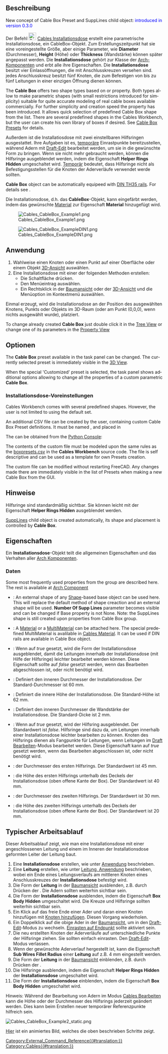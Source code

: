 <languages/>

{{Docnav/de
|[[Cables_CableConduit/de|Leitungsführung]]
|[[Cables_CableConnector/de|Leitungsverbindung]]
|[[Cables_Workbench/de|Cables]]
|IconL=Cables_CableConduit.svg
|IconR=Cables_CableConnector.svg
|IconC=Cables_workbench_icon.svg
}}

{{GuiCommand/de
|Name=Cables CableBox
|Name/de=Cables Installationsdose
|MenuLocation= Leitungen → Installationsdose erstellen
|Workbenches=[[Cables_Workbench/de|Cables]]
|Shortcut={{KEY|C}} {{KEY|X}}
|Version=0.1.0
|SeeAlso=[[Cables_Cable/de|Cables Leitungen]], [[Cables_CableConnector/de|Cables Leitungsverbindung]], [[Cables_SuppLines/de|Cables Unterstützungslinie]]
}}

<span id="Description"></span>
==Beschreibung==

<div lang="en" dir="ltr" class="mw-content-ltr">
New concept of Cable Box Preset and SuppLines child object: <span style="color:blue;">introduced in version 0.3.0</span>
</div>

<div class="mw-translate-fuzzy">
Der Befehl [[Image:Cables_CableBox.svg|24px]] [[Cables_CableBox/de|Cables Installationsdose]] erstellt eine parametrische Installationsdose, ein CableBox-Objekt. Zum Erstellungszeitpunkt hat sie eine voreingestellte Größe, aber einige Parameter, wie '''Diameter''' (Durchmesser), '''Height''' (Höhe) oder '''Thickness''' (Wandstärke) können später angepasst werden. Die '''Installationsdose''' gehört zur Klasse der [[Arch_Component/de|Arch-Komponenten]] und erbt alle ihre Eigenschaften. Die '''Installationsdose''' besitzt vier Einlassöffnungen, die mit Anschlusskreuzen versehen sind. jedes Anschlusskreuz besitzt fünf Knoten, die zum Befestigen von bis zu fünf Leitungen in einer einzigen Öffnung dienen können.
</div>

<div lang="en" dir="ltr" class="mw-content-ltr">
The '''Cable Box''' offers two shape types based on {{Value|Circle}} or {{Value|Rectangle}} [[#Data|{{PropertyData|Profile Type}}]] property. Both types allow to make parametric shapes (with small restrictions introduced for simplicity) suitable for quite accurate modeling of real cable boxes available commercially. For further simplicity and creation speed the [[#Data|{{PropertyData|Preset}}]] property has been introduced. It allows quick selection of predefined Cable Box shape from the list. There are several predefined shapes in the Cables Workbench, but the user can create his own library of boxes if desired. See [[#Cable Box Presets|Cable Box Presets]] for details.
</div>

<div class="mw-translate-fuzzy">
Außerdem ist die Installatiosdose mit zwei einstellbaren Hilfsringen ausgestattet. Ihre Aufgaben ist es, <u>temporäre</u> Einrastpunkte bereitzustellen, während Adern mit [[Draft_Edit/de|Draft-Edit]] bearbeitet werden, um sie in die gewünschte Form zu bringen. Wenn sie nicht mehr gebraucht werden, können die Hilfsringe ausgeblendet werden, indem die Eigenschaft '''Helper Rings Hidden''' umgeschaltet wird. <u>Temporär</u> bedeutet, dass Hilfsringe nicht als Befestigungsstellen für die Knoten der Aderverläufe verwendet werde sollten.
</div>

<div lang="en" dir="ltr" class="mw-content-ltr">
'''Cable Box''' object can be automatically equipeed with [https://en.wikipedia.org/wiki/DIN_rail DIN TH35 rails]. For details see [[#Data|{{PropertyData|Din Rails}}]].
</div>

<div class="mw-translate-fuzzy">
Die Installationsdose, d.h. das '''CableBox'''-Objekt, kann eingefärbt werden, indem das gewünschte [[Arch_SetMaterial/de|Material]] zur Eigenschaft '''Material''' hinzugefügt wird.
</div>

[[File:Cables_CableBox_Example1.png]]
<div class="mw-translate-fuzzy">
{{Caption|Beispiel der Standard-Installationsdose:<br/>Dort sind sichtbare Hilfskreuze innerhalb der Löcher und Hilfsringe innerhalb der Installationsdose angebracht.}}
</div>

[[File:Cables_CableBox_ExampleDIN1.png]]
<div lang="en" dir="ltr" class="mw-content-ltr">
{{Caption|Example of Cable Box with DIN rail. Helper rings are hidden here.}}
</div>

<span id="Usage"></span>
==Anwendung==

<div class="mw-translate-fuzzy">
# Wahlweise einen Knoten oder einen Punkt auf einer Oberfläche oder einem Objekt [[3D_View/de|3D-Ansicht]] auswählen.
# Eine Installationsdose mit einer der folgenden Methoden erstellen:
#* Die Schaltfläche {{Button|[[Image:Cables_CableBox.svg|16px]] [[Cables_CableBox/de|Cable Box]]}} drücken.
#* Den Menüeintrag {{MenuCommand|Cables → [[Image:Cables_CableBox.svg|16px]] Cable Box}} auswählen.
#* Ein Rechtsklick in der [[Tree_View/de|Baumansicht]] oder der [[3D_View/de|3D-Ansicht]] und die Menüoption {{MenuCommand|Cables → [[Image:Cables_CableBox.svg|16px]] Cable Box}} im Kontextmenü auswählen.
</div>

Einmal erzeugt, wird die Installationsdose an der Position des ausgewählten Knotens, Punkts oder Objekts im 3D-Raum (oder am Punkt (0,0,0), wenn nichts ausgewählt wurde), platziert.

<div lang="en" dir="ltr" class="mw-content-ltr">
To change already created '''Cable Box''' just double click it in the [[Tree_View|Tree View]] or change one of its parameters in the [[Property_View|Property View]]
</div>

<span id="Options"></span>
==Optionen==

<div lang="en" dir="ltr" class="mw-content-ltr">
The '''Cable Box''' preset available in the task panel can be changed. The currently selected preset is immediately visible in the [[3D_View|3D View]].
</div>

<div lang="en" dir="ltr" class="mw-content-ltr">
When the special 'Customized' preset is selected, the task panel shows additional options allowing to change all the properties of a custom parametric '''Cable Box'''.
</div>

<span id="Cable_Box_Presets"></span>
===Installationsdose-Voreinstellungen===

<div lang="en" dir="ltr" class="mw-content-ltr">
Cables Workbench comes with several predefined shapes. However, the user is not limited to using the default set.
</div>

<div lang="en" dir="ltr" class="mw-content-ltr">
An additional CSV file can be created by the user, containing custom Cable Box Preset definitions. It must be named {{incode|boxpresets.csv}}, and placed in
</div>

{{Code|lang=text|code=
$FREECAD_USER_DIR/Cables/
}}

<div lang="en" dir="ltr" class="mw-content-ltr">
The {{incode|$FREECAD_USER_DIR}} can be obtained from the [[Python_Console|Python Console]]:
</div>

{{Code|lang=text|code=
FreeCAD.getUserAppDataDir()
}}

<div lang="en" dir="ltr" class="mw-content-ltr">
The contents of the custom {{incode|boxpresets.csv}} file must be modeled upon the same rules as the [https://github.com/sargo-devel/Cables/blob/master/freecad/cables/resources/presets/boxpresets.csv boxpresets.csv] in the '''Cables Workbench''' source code. The file is self descriptive and can be used as a template for own Presets creation.
</div>

<div lang="en" dir="ltr" class="mw-content-ltr">
The custom {{incode|boxpresets.csv}} file can be modified without restarting FreeCAD. Any changes made there are immediately visible in the list of Presets when making a new Cable Box from the GUI.
</div>

<span id="Notes"></span>
==Hinweise==

<div class="mw-translate-fuzzy">
Hilfsringe sind standardmäßig sichtbar. Sie können leicht mit der Eigenschaft '''Helper Rings Hidden''' ausgeblendet werden.
</div>

<div lang="en" dir="ltr" class="mw-content-ltr">
[[Cables_SuppLines|SuppLines]] child object is created automatically, its shape and placement is controlled by '''Cable Box'''.
</div>

<span id="Properties"></span>
==Eigenschaften==

Ein '''Installationsdose'''-Objekt teilt die allgemeinen Eigenschaften und das Verhalten aller [[Arch_Component/de|Arch Komponenten]].

<span id="Data"></span>
===Daten===

<div lang="en" dir="ltr" class="mw-content-ltr">
{{TitleProperty|Component}}
</div>

<div lang="en" dir="ltr" class="mw-content-ltr">
Some most frequently used properties from the group are described here. The rest is available at [[Arch_Component#Data|Arch Component]]
</div>

<div lang="en" dir="ltr" class="mw-content-ltr">
* {{PropertyData|Base|Link}}: An external shape of any [[Part_Workbench|Shape]]-based base object can be used here. This will replace the default method of shape creaction and an external shape will be used. '''Number Of Supp Lines''' parameter becomes visible and can be changed if Base property is not None. Note: the SuppLines shape is still created upon properties from Cable Box group.
</div>

<div lang="en" dir="ltr" class="mw-content-ltr">
* {{PropertyData|Material|Link}}: A [[Arch SetMaterial|Material]] or a [[Arch_MultiMaterial|MultiMaterial]] can be attached here. The special predefined MultiMaterial {{Value|boxMultiMat2m}} is avalilable in [[Cables_Material|Cables Material]]. It can be used if DIN rails are available in Cable Box object.
</div>

{{TitleProperty|Cable Box}}

<div class="mw-translate-fuzzy">
* {{PropertyData|Box Body Hidden|Bool}}: Wenn auf ''true'' gesetzt, wird die Form der Installationsdose ausgeblendet, damit die Leitungen innerhalb der Installationsdose (mit Hilfe der Hilfsringe) leichter bearbeitet werden können. Diese Eigenschaft sollte auf ''false'' gesetzt werden, wenn das Bearbeiten abgeschlossen ist, oder nicht benötigt wird.
* {{PropertyData|Diameter|Length}}: Definiert den inneren Durchmesser der Installationsdose. Der Standard-Durchmesser ist 60 mm.
* {{PropertyData|Height|Length}}: Definiert die innere Höhe der Installationsdose. Die Standard-Höhe ist 62 mm.
* {{PropertyData|Thickness|Length}}: Definiert den inneren Durchmesser die Wandstärke der Installationsdose. Die Standard-Dicke ist 2 mm.
</div>

{{TitleProperty|Cable Box Helpers}}

<div class="mw-translate-fuzzy">
* {{PropertyData|Helper Rings Hidden|Bool}}: Wenn auf ''true'' gesetzt, wird der Hilfsring ausgeblendet. Der Standardwert ist ''false''. Hilfsringe sind dazu da, um Leitungen innerhalb einer Installationsdose leichter bearbeiten zu können. Knoten des Hilfsrings dienen als Fangpunkte für Leitungen, wenn Leitungen im [[Draft_Edit/de|Draft Bearbeiten]]-Modus bearbeitet werden. Diese Eigenschaft kann auf ''true'' gesetzt werden, wenn das Bearbeiten abgeschlossen ist, oder nicht benötigt wird.
* {{PropertyData|Ring 1 Diameter|Length}}: der Durchmesser des ersten Hilfsrings. Der Standardwert ist 45 mm.
* {{PropertyData|Ring 1 Height|Length}}: die Höhe des ersten Hilfsrings unterhalb des Deckels der Installationsdose (oben offene Kante der Box). Der Standardwert ist 40 mm.
* {{PropertyData|Ring 2 Diameter|Length}}: der Durchmesser des zweiten Hilfsrings. Der Standardwert ist 30 mm.
* {{PropertyData|Ring 2 Height|Length}}: die Höhe des zweiten Hilfsrings unterhalb des Deckels der Installationsdose (oben offene Kante der Box). Der Standardwert ist 20 mm.
</div>

<span id="Typical_workflow"></span>
==Typischer Arbeitsablauf==

Dieser Arbeitsablauf zeigt, wie man eine Installationsdose mit einer angeschlossenen Leitung und einem im Inneren der Installationsdose geformten Leiter der Leitung baut.

<div class="mw-translate-fuzzy">
# Eine '''Installationsdose''' erstellen, wie unter [[#Anwendung|Anwendung]] beschrieben.
# Eine '''Leitung''' erstellen, wie unter [[Cables_Cable/de#Anwendung|Leitung, Anwendung]] beschrieben, wobei ein Ende eines Leitungsverlaufs am mittleren Knoten eines Anschlusskreuzes der '''Installationsdose''' befestigt wird.
# Die Form der '''Leitung''' in der [[Tree_view/de|Baumansicht]] ausblenden, z.B. durch Drücken der {{KEY|Leertaste}}. Die Adern sollten weiterhin sichtbar sein.
# Die Form der '''Installationsdose''' ausblenden, indem die Eigenschaft '''Box Body Hidden''' umgeschaltet wird. Die Kreuze und Hilfsringe sollten weiterhin sichtbar sein.
# Ein Klick auf das freie Ende einer Ader und daran einen Knoten hinzufügen mit [[Cables_AddVertex/de|Knoten hinzufügen]]. Diesen Vorgang wiederholen.
# Ein Doppelklick auf die obige Ader in der [[Tree_view/de|Baumansicht]], um in den [[Draft_Edit/de|Draft-Edit]]-Modus zu wechseln. [[Draft_Snap_Endpoint/de|Einrasten auf Endpunkt]] sollte aktiviert sein.
# Die neu erstellten Knoten der Aderverläufe auf unterschiedliche Punkte der Hilfsringe ziehen. Sie sollten einfach einrasten. Den [[Draft_Edit/de|Draft-Edit]]-Modus verlassen.
# Wenn der gewünschte Aderverlauf hergestellt ist, kann die Eigenschaft '''Sub Wires Fillet Radius''' einer '''Leitung''' auf z.B. 4 mm eingestellt werden.
# Die Form der '''Leitung''' in der [[Tree_view/de|Baumansicht]] einblenden, z.B. durch Drücken der {{KEY|Leertaste}}.
# Die Hilfsringe ausblenden, indem die Eigenschaft '''Helper Rings Hidden''' der '''Installationsdose''' umgeschaltet wird.
# Die Form der '''Installationsdose''' einblenden, indem die Eigenschaft '''Box Body Hidden''' umgeschaltet wird.
</div>

Hinweis: Während der Bearbeitung von Adern im Modus [[Cables_Edit/de|Cables Bearbeiten]] kann  die Höhe oder der Durchmesser des Hilfsrings jederzeit geändert werden. Dies kann beim Erstellen neuer temporärer Referenzpunkte hilfreich sein.

[[Image:Cables_CableBox_Example2_static.png]]
{{Caption|Beispiel von geformten Leitern innerhalb einer Installationsdose.}}

[[Cables_Example3_CableBox|Hier]] ist ein animiertes Bild, welches die oben beschrieben Schritte zeigt.


{{Docnav/de
|[[Cables_CableConduit/de|Leitungsführung]]
|[[Cables_CableConnector/de|Leitungsverbindung]]
|[[Cables_Workbench/de|Cables]]
|IconL=Cables_CableConduit.svg
|IconR=Cables_CableConnector.svg
|IconC=Cables_workbench_icon.svg
}}

[[Category:External_Command_Reference{{#translation:}}]]
[[Category:Cables{{#translation:}}]]